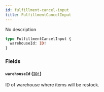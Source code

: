 ```yaml
---
id: fulfillment-cancel-input
title: FulfillmentCancelInput
---
```


No description

```graphql
type FulfillmentCancelInput {
  warehouseId: ID!
}
```

### Fields

#### `warehouseId` ([`ID!`](/developer/api-reference/scalars/id.mdx))

ID of warehouse where items will be restock.
